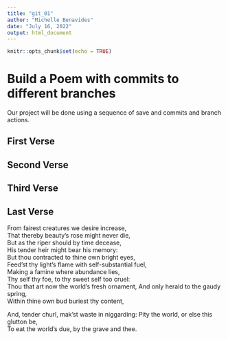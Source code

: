 ```yaml
---
title: "git_01"
author: "Michelle Benavides"
date: "July 16, 2022"
output: html_document
---
```


```r
knitr::opts_chunk$set(echo = TRUE)
```
# Build a Poem with commits to different branches
Our project will be done using a sequence of save and commits and branch actions.
<!-- Do not modify or change any text in "!--" bracketed areas such as this --- these are instructions to
you, if you change any of this the git program will notice it and compromise your git merging strategy !-->

## First Verse 
<!--Put the first five lines of a poem by Lewis Carrol in this section!-->

## Second Verse
<!--Put the first five lines of a poem by Robert Frost here!-->

## Third Verse
<!--Put the first two verses of The Walrus and the Carpenter here!-->

## Last Verse
<!--Put a short poem of your choice 8-20 lines,here!-->
From fairest creatures we desire increase,  
That thereby beauty’s rose might never die,  
But as the riper should by time decease,  
His tender heir might bear his memory:  
But thou contracted to thine own bright eyes,  
Feed’st thy light’s flame with self-substantial fuel,  
Making a famine where abundance lies,  
Thy self thy foe, to thy sweet self too cruel:  
Thou that art now the world’s fresh ornament, 
And only herald to the gaudy spring,  
Within thine own bud buriest thy content,  

And, tender churl, mak’st waste in niggarding: 
Pity the world, or else this glutton be,  
To eat the world’s due, by the grave and thee.  